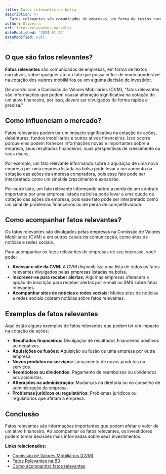 ```yaml
---
title: Fatos relevantes na bolsa
description: >-
  Fatos relevantes são comunicados de empresas, em forma de textos narrativos, sobre qualquer ato ou fato que possa influir de modo ponderável na cotação dos valores mobiliários ou em alguma decisão do investidor.
author: Oliveira
url: fatos-relevantes-na-bolsa
datePublished: '2024-01-24'
dateModified: null
---
```


## O que são fatos relevantes?

**Fatos relevantes** são comunicados de empresas, em forma de textos narrativos, sobre qualquer ato ou fato que possa influir de modo ponderável na cotação dos valores mobiliários ou em alguma decisão do investidor.

De acordo com a Comissão de Valores Mobiliários (CVM), "fatos relevantes são informações que podem causar alteração significativa na cotação de um ativo financeiro, por isso, devem ser divulgados de forma rápida e precisa."

## Como influenciam o mercado?

Fatos relevantes podem ter um impacto significativo na cotação de ações, debêntures, fundos imobiliários e outros ativos financeiros. Isso ocorre porque eles podem fornecer informações novas e importantes sobre a empresa, seus resultados financeiros, suas perspectivas de crescimento ou seus riscos.

Por exemplo, um fato relevante informando sobre a aquisição de uma nova empresa por uma empresa listada na bolsa pode levar a um aumento na cotação das ações da empresa compradora, pois esse fato pode ser interpretado como um sinal de crescimento e expansão.

Por outro lado, um fato relevante informando sobre a perda de um contrato importante por uma empresa listada na bolsa pode levar a uma queda na cotação das ações da empresa, pois esse fato pode ser interpretado como um sinal de problemas financeiros ou de perda de competitividade.

## Como acompanhar fatos relevantes?

Os fatos relevantes são divulgados pelas empresas na Comissão de Valores Mobiliários (CVM) e em outros canais de comunicação, como sites de notícias e redes sociais.

Para acompanhar os fatos relevantes de empresas de seu interesse, você pode:

* **Acessar o site da CVM:** A CVM disponibiliza uma lista de todos os fatos relevantes divulgados pelas empresas listadas na bolsa.
* **Inscrever-se para receber alertas:** Algumas empresas oferecem a opção de inscrição para receber alertas por e-mail ou SMS sobre fatos relevantes.
* **Acompanhar sites de notícias e redes sociais:** Muitos sites de notícias e redes sociais cobrem notícias sobre fatos relevantes.

## Exemplos de fatos relevantes

Aqui estão alguns exemplos de fatos relevantes que podem ter um impacto na cotação de ações:

* **Resultados financeiros:** Divulgação de resultados financeiros positivos ou negativos.
* **Aquisições ou fusões:** Aquisição ou fusão de uma empresa por outra empresa.
* **Novos produtos ou serviços:** Lançamento de novos produtos ou serviços.
* **Reembolsos ou dividendos:** Pagamento de reembolsos ou dividendos aos acionistas.
* **Alterações na administração:** Mudanças na diretoria ou no conselho de administração da empresa.
* **Problemas jurídicos ou regulatórios:** Problemas jurídicos ou regulatórios que afetam a empresa.

## Conclusão

Fatos relevantes são informações importantes que podem afetar o valor de um ativo financeiro. Ao acompanhar os fatos relevantes, os investidores podem tomar decisões mais informadas sobre seus investimentos.

**Links relacionados:**

* [Comissão de Valores Mobiliários (CVM)](https://www.cvm.gov.br/)
* [Fatos Relevantes na B3](https://www.b3.com.br/pt_br/produtos-e-servicos/negociacao/fatos-relevantes/)
* [Como acompanhar fatos relevantes](https://www.infomoney.com.br/carreira/como-acompanhar-fatos-relevantes-e-nao-perder-o-timing-de-investimentos/)
